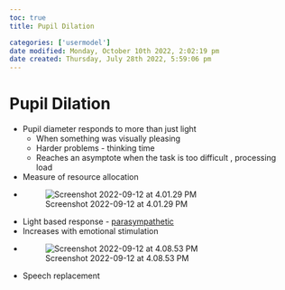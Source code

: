 ```yaml
---
toc: true
title: Pupil Dilation

categories: ['usermodel']
date modified: Monday, October 10th 2022, 2:02:19 pm
date created: Thursday, July 28th 2022, 5:59:06 pm
---
```


# Pupil Dilation
- Pupil diameter responds to more than just light
	- When something was visually pleasing
	- Harder problems - thinking time
	- Reaches an asymptote when the task is too difficult , processing load
- Measure of resource allocation
- ![Screenshot 2022-09-12 at 4.01.29 PM](images/Screenshot%202022-09-12%20at%204.01.29%20PM.png)
- Light based response - [parasympathetic](Parasympathetic.qmd)
- Increases with emotional stimulation
- ![Screenshot 2022-09-12 at 4.08.53 PM](images/Screenshot%202022-09-12%20at%204.08.53%20PM.png)
- Speech replacement



